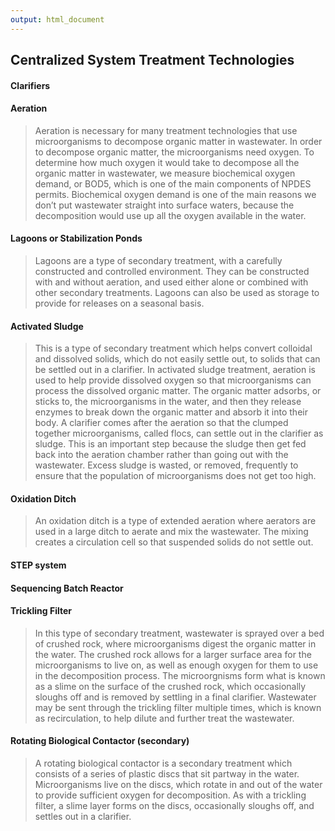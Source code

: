 ```yaml
---
output: html_document
---
```


## Centralized System Treatment Technologies   
####	**Clarifiers**  
>   

####	**Aeration**  
>	Aeration is necessary for many treatment technologies that use microorganisms to decompose organic matter in wastewater. In order to decompose organic matter, the microorganisms need oxygen. To determine how much oxygen it would take to decompose all the organic matter in wastewater, we measure biochemical oxygen demand, or BOD5, which is one of the main components of NPDES permits. Biochemical oxygen demand is one of the main reasons we don't put wastewater straight into surface waters, because the decomposition would use up all the oxygen available in the water.  

####	**Lagoons or Stabilization Ponds**  
>	Lagoons are a type of secondary treatment, with a carefully constructed and controlled environment. They can be constructed with and without aeration, and used either alone or combined with other secondary treatments. Lagoons can also be used as storage to provide for releases on a seasonal basis.  

####	**Activated Sludge**  
> This is a type of secondary treatment which helps convert colloidal and dissolved solids, which do not easily settle out, to solids that can be settled out in a clarifier. In activated sludge treatment, aeration is used to help provide dissolved oxygen so that microorganisms can process the dissolved organic matter. The organic matter adsorbs, or sticks to, the microorganisms in the water, and then they release enzymes to break down the organic matter and absorb it into their body. A clarifier comes after the aeration so that the clumped together microorganisms, called flocs, can settle out in the clarifier as sludge. This is an important step because the sludge then get fed back into the aeration chamber rather than going out with the wastewater. Excess sludge is wasted, or removed, frequently to ensure that the population of microorganisms does not get too high.  

####	**Oxidation Ditch**  
>	An oxidation ditch is a type of extended aeration where aerators are used in a large ditch to aerate and mix the wastewater. The mixing creates a circulation cell so that suspended solids do not settle out.  

####	**STEP system**  


####  **Sequencing Batch Reactor**  


####	**Trickling Filter**  
>	In this type of secondary treatment, wastewater is sprayed over a bed of crushed rock, where microorganisms digest the organic matter in the water. The crushed rock allows for a larger surface area for the microorganisms to live on, as well as enough oxygen for them to use in the decomposition process. The microorgnisms form what is known as a slime on the surface of the crushed rock, which occasionally sloughs off and is removed by settling in a final clarifier. Wastewater may be sent through the trickling filter multiple times, which is known as recirculation, to help dilute and further treat the wastewater.  

####	**Rotating Biological Contactor (secondary)**  
>	A rotating biological contactor is a secondary treatment which consists of a series of plastic discs that sit partway in the water. Microorganisms live on the discs, which rotate in and out of the water to provide sufficient oxygen for decomposition. As with a trickling filter, a slime layer forms on the discs, occasionally sloughs off, and settles out in a clarifier.  
